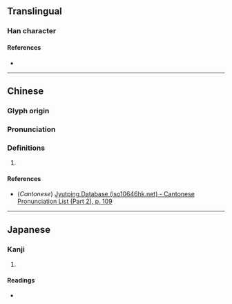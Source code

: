 {{character info}}
==Translingual==

===Han character===
{{Han char|rn=61|rad=心|as=09|sn=13|four=|canj=NKP|ids=⿱敄心}}

====References====
* {{Han ref|kx=0395.080|dkj=10942|dj=0731.180|hdz=42325.090|uh=6117|ud=24855}}

----

==Chinese==
{{zh-forms}}

===Glyph origin===
{{Han etym}}

===Pronunciation===
{{zh-pron
|m=mào,mòu
|c=mau6
|mc=y
|oc=y
|ma=
|cat=a
}}

===Definitions===
{{zh-hanzi}}

# {{zh-used|怐愗}}

====References====
* (''Cantonese'') [http://www.iso10646hk.net/jp/document/download.jsp Jyutping Database (iso10646hk.net) - Cantonese Pronunciation List (Part 2), p. 109]

----

==Japanese==

===Kanji===
{{ja-kanji|grade=|rs=心09}}

# {{rfdef|ja|sort=心09}}

====Readings====
* {{ja-readings|on=ぼう, も|kun=おろ-か, やぶさか}}